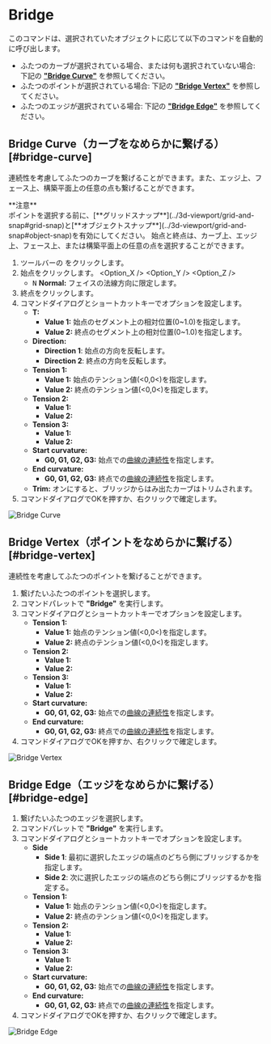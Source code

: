 
# Bridge

<Reference shortcut="" command="Bridge" button="" />

このコマンドは、選択されていたオブジェクトに応じて以下のコマンドを自動的に呼び出します。
- ふたつのカーブが選択されている場合、または何も選択されていない場合: 下記の [**"Bridge Curve"**](#bridge-curve) を参照してください。
- ふたつのポイントが選択されている場合: 下記の [**"Bridge Vertex"**](#bridge-vertex) を参照してください。
- ふたつのエッジが選択されている場合: 下記の [**"Bridge Edge"**](#bridge-edge) を参照してください。

## Bridge Curve（カーブをなめらかに繋げる）[#bridge-curve]

連続性を考慮してふたつのカーブを繋げることができます。また、エッジ上、フェース上、構築平面上の任意の点も繋げることができます。

<Callout emoji="❗">
    **注意**<br />
ポイントを選択する前に、[**グリッドスナップ**](../3d-viewport/grid-and-snap#grid-snap)と[**オブジェクトスナップ**](../3d-viewport/grid-and-snap#object-snap)を有効にしてください。
</Callout>
<Callout type="info" emoji="ℹ️">
始点と終点は、カーブ上、エッジ上、フェース上、または構築平面上の任意の点を選択することができます。
</Callout>

1. ツールバーの <ButtonIcon type="button-bridge-curve" /> をクリックします。
2. 始点をクリックします。
   <Option_X />
   <Option_Y />
   <Option_Z />
    - <kbd>N</kbd> **Normal:** フェイスの法線方向に限定します。
3. 終点をクリックします。
4. コマンドダイアログとショートカットキーでオプションを設定します。
    - **T:**
        - **Value 1:** 始点のセグメント上の相対位置(0~1.0)を指定します。
        - **Value 2:** 終点のセグメント上の相対位置(0~1.0)を指定します。
    - **Direction:** 
        - **Direction 1**: 始点の方向を反転します。
        - **Direction 2**: 終点の方向を反転します。
    - **Tension 1:**
        - **Value 1:** 始点のテンション値(\<0,0\<)を指定します。
        - **Value 2:** 終点のテンション値(\<0,0\<)を指定します。
    - **Tension 2:**
        - **Value 1:** 
        - **Value 2:**
    - **Tension 3:**
        - **Value 1:** 
        - **Value 2:**
    - **Start curvature:**
        - **G0, G1, G2, G3:** 始点での[曲線の連続性](../cad-essentials/continuity-curve-and-surface)を指定します。
     - **End curvature:**
        - **G0, G1, G2, G3:** 終点での[曲線の連続性](../cad-essentials/continuity-curve-and-surface)を指定します。
    -  **Trim:** オンにすると、ブリッジからはみ出たカーブはトリムされます。
4. コマンドダイアログでOKを押すか、右クリックで確定します。

![Bridge Curve](/img/bridge-curve.gif)

## Bridge Vertex（ポイントをなめらかに繋げる）[#bridge-vertex]

連続性を考慮してふたつのポイントを繋げることができます。

1. 繋げたいふたつのポイントを選択します。
2. コマンドパレットで **"Bridge"** を実行します。
4. コマンドダイアログとショートカットキーでオプションを設定します。
    - **Tension 1:**
        - **Value 1:** 始点のテンション値(\<0,0\<)を指定します。
        - **Value 2:** 終点のテンション値(\<0,0\<)を指定します。
    - **Tension 2:**
        - **Value 1:** 
        - **Value 2:**
    - **Tension 3:**
        - **Value 1:** 
        - **Value 2:**
    - **Start curvature:**
        - **G0, G1, G2, G3:** 始点での[曲線の連続性](../cad-essentials/continuity-curve-and-surface)を指定します。
     - **End curvature:**
        - **G0, G1, G2, G3:** 終点での[曲線の連続性](../cad-essentials/continuity-curve-and-surface)を指定します。
4. コマンドダイアログでOKを押すか、右クリックで確定します。

![Bridge Vertex](/img/bridge-vertex.gif)

## Bridge Edge（エッジをなめらかに繋げる）[#bridge-edge]

1. 繋げたいふたつのエッジを選択します。
2. コマンドパレットで **"Bridge"** を実行します。
4. コマンドダイアログとショートカットキーでオプションを設定します。
    - **Side** 
        - **Side 1**: 最初に選択したエッジの端点のどちら側にブリッジするかを指定します。
        - **Side 2**: 次に選択したエッジの端点のどちら側にブリッジするかを指定する。
    - **Tension 1:**
        - **Value 1:** 始点のテンション値(\<0,0\<)を指定します。
        - **Value 2:** 終点のテンション値(\<0,0\<)を指定します。
    - **Tension 2:**
        - **Value 1:** 
        - **Value 2:**
    - **Tension 3:**
        - **Value 1:** 
        - **Value 2:**
    - **Start curvature:**
        - **G0, G1, G2, G3:** 始点での[曲線の連続性](../cad-essentials/continuity-curve-and-surface)を指定します。
     - **End curvature:**
        - **G0, G1, G2, G3:** 終点での[曲線の連続性](../cad-essentials/continuity-curve-and-surface)を指定します。 
4. コマンドダイアログでOKを押すか、右クリックで確定します。

![Bridge Edge](/img/bridge-edge.gif)
